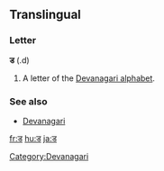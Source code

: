 ==Translingual==

===Letter===
'''ड''' (.d)

# A letter of the [[Devanagari alphabet]].

===See also===
* [[w:Devanagari|Devanagari]]

[[Category:Devanagari]]

[[fr:ड]]
[[hu:ड]]
[[ja:ड]]